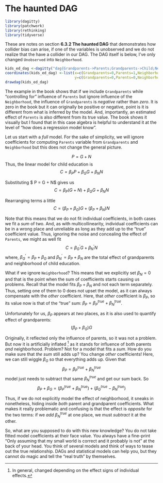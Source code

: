 # The haunted DAG

```r
library(dagitty)
library(patchwork)
library(rethinking)
library(tidyverse)
```

These are notes on section **6.3.2 The haunted DAG** that demonstrates how collider bias can arise, if one of the variables is unobserved and we do not realize that the have a collider in our DAG. The DAG itself is below, I've only changed `Unobserved` into `Neighborhood`.

```r
kids_ed_dag <-dagitty("dag{Grandparents->Parents;Grandparents->Child;Neighborhood->Parents;Neighborhood->Child;Parents->Child}")
coordinates(kids_ed_dag) <-list(x=c(Grandparents=0,Parents=1,Neighborhood=2,Child=1),
                                y=c(Grandparents=0,Parents=0,Neighborhood=0,Child=2))
drawdag(kids_ed_dag)
```

The example in the book shows that if we include `Grandparents` while "controlling for" influence of `Parents` but ignore influence of the `Neighborhood`, the influence of `Grandparents` is _negative_ rather than _zero_. It is zero in the book but it can originally be positive or negative, point is it is different from what is inferred by the model. And, importantly, an estimated effect of `Parents` is also different from its true value. The book shows it visually but I found that in this case algebra is helpful to understand it at the level of "how does a regression model know".

Let us start with a _full_ model. For the sake of simplicity, we will ignore coefficients for computing `Parents` variable from `Grandparents` and `Neighborhood` but this does not change the general picture.

$$ P = G + N$$
Thus, the linear model for child education is
$$C = \beta_P P + \beta_G G + \beta_N N$$

Substituting $ P = G + N$ gives us
$$C = \beta_P (G + N) + \beta_G G + \beta_N N$$

Rearranging terms a little
$$C = (\beta_P + \beta_G) G + (\beta_P  + \beta_N) N$$

Note that this means that we do not fit individual coefficients, in both cases we fit a _sum_ of two. And, as with multicollinearity, individual coefficients can be in a wrong place and unreliable as long as they add up to the "true" coefficient value. Thus, ignoring the noise and concealing the effect of `Parents`, we might as well fit
$$C = \beta_G^\prime G + \beta_N^\prime N$$
where, $\beta_G^\prime = \beta_P + \beta_G$ and $\beta_N^\prime = \beta_P  + \beta_N$ are the total effect of grandparents and neighborhood of child education.

What if we ignore `Neighborhood`? This means that we explicitly set $\beta_N = 0$ and that is the point when the sum of coefficients starts causing us problems. Recall that the model fits $\beta_P  + \beta_N$ and not each term separately. Thus, setting one of them to 0 does not upset the model, as it can always compensate with the _other_ coefficient. Here, that _other_ coefficient is $\beta_P$, so its value now is that of the "true" sum: $\beta_P = \beta_P^{true} + \beta_N^{true}$.

Unfortunately for us, $\beta_P$ appears at _two_ places, as it is also used to quantify effect of grandparents:
$$(\beta_P + \beta_G) G$$

Originally, it reflected only the influence of parents, so it was not a problem. But now it is artificially inflated ^[In general, changed depending on the effect signs of individual effects.] as it stands for influence of both parents _and_ neighborhood. Problem? Not for a model that fits a _sum_. How do you make sure that _the sum_ still adds up? You change _other_ coefficients! Here, we can still wiggle $\beta_G$ so that everything adds up. Given that 
$$\beta_P = \beta_P^{true} + \beta_N^{true}$$
model just needs to subtract that same $\beta_N^{true}$ and get our sum back. So
$$\beta_P + \beta_G = (\beta_P^{true} + \beta_N^{true}) + (\beta_G^{true} - \beta_N^{true})$$

Thus, if we do not explicitly model the effect of neighborhood, it sneaks in nonetheless, hiding inside _both_ parent and grandparent coefficients. What makes it really problematic and confusing is that the effect is _opposite_ for the two terms: if we _add_ $\beta_N^{true}$ at one place, we must _subtract_ it at the other.

So, what are you supposed to do with this new knowledge? You do not take fitted model coefficients at their face value. You always have a fine-print "Only assuming that my small world is correct and it probably is not" at the back of your head. You think of several models and think of ways to tease out the true relationship. DAGs and statistical models can help you, but they cannot do magic and tell the "real truth" by themselves.
